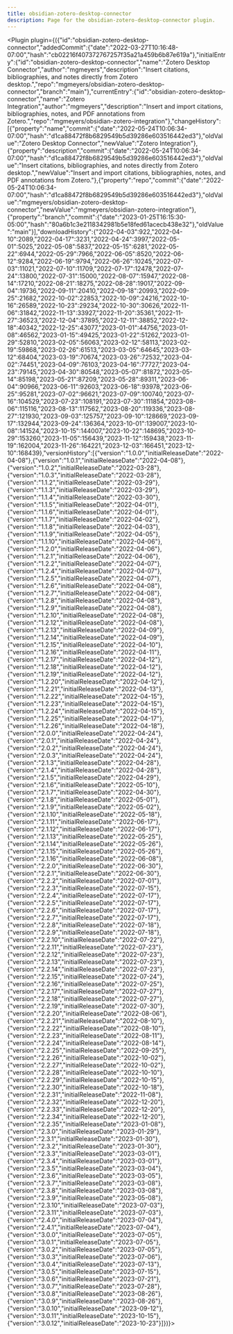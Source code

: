 ---
title: obsidian-zotero-desktop-connector
description: Page for the obsidian-zotero-desktop-connector plugin.
---


<Plugin plugin={({"id":"obsidian-zotero-desktop-connector","addedCommit":{"date":"2022-03-27T10:16:48-07:00","hash":"cb02216f407372767257f35a21a459b6b87e619a"},"initialEntry":{"id":"obsidian-zotero-desktop-connector","name":"Zotero Desktop Connector","author":"mgmeyers","description":"Insert citations, bibliographies, and notes directly from Zotero desktop.","repo":"mgmeyers/obsidian-zotero-desktop-connector","branch":"main"},"currentEntry":{"id":"obsidian-zotero-desktop-connector","name":"Zotero Integration","author":"mgmeyers","description":"Insert and import citations, bibliographies, notes, and PDF annotations from Zotero.","repo":"mgmeyers/obsidian-zotero-integration"},"changeHistory":[{"property":"name","commit":{"date":"2022-05-24T10:06:34-07:00","hash":"d1ca88472f8b6829549b5d39286e603516442ed3"},"oldValue":"Zotero Desktop Connector","newValue":"Zotero Integration"},{"property":"description","commit":{"date":"2022-05-24T10:06:34-07:00","hash":"d1ca88472f8b6829549b5d39286e603516442ed3"},"oldValue":"Insert citations, bibliographies, and notes directly from Zotero desktop.","newValue":"Insert and import citations, bibliographies, notes, and PDF annotations from Zotero."},{"property":"repo","commit":{"date":"2022-05-24T10:06:34-07:00","hash":"d1ca88472f8b6829549b5d39286e603516442ed3"},"oldValue":"mgmeyers/obsidian-zotero-desktop-connector","newValue":"mgmeyers/obsidian-zotero-integration"},{"property":"branch","commit":{"date":"2023-01-25T16:15:30-05:00","hash":"80a6b1c3e2118342981b5e18fed61acecb438e32"},"oldValue":"main"}],"downloadHistory":{"2022-04-03":922,"2022-04-10":2089,"2022-04-17":3231,"2022-04-24":3997,"2022-05-01":5025,"2022-05-08":5837,"2022-05-15":6281,"2022-05-22":6944,"2022-05-29":7966,"2022-06-05":8520,"2022-06-12":9284,"2022-06-19":9794,"2022-06-26":10245,"2022-07-03":11021,"2022-07-10":11709,"2022-07-17":12478,"2022-07-24":13800,"2022-07-31":15000,"2022-08-07":15947,"2022-08-14":17210,"2022-08-21":18275,"2022-08-28":19017,"2022-09-04":19736,"2022-09-11":20410,"2022-09-18":20993,"2022-09-25":21682,"2022-10-02":22853,"2022-10-09":24216,"2022-10-16":26589,"2022-10-23":29234,"2022-10-30":30626,"2022-11-06":31842,"2022-11-13":33927,"2022-11-20":35361,"2022-11-27":36523,"2022-12-04":37895,"2022-12-11":38852,"2022-12-18":40342,"2022-12-25":43077,"2023-01-01":44756,"2023-01-08":46562,"2023-01-15":49425,"2023-01-22":51262,"2023-01-29":52810,"2023-02-05":56063,"2023-02-12":58113,"2023-02-19":59868,"2023-02-26":61513,"2023-03-05":64645,"2023-03-12":68404,"2023-03-19":70674,"2023-03-26":72532,"2023-04-02":74451,"2023-04-09":76103,"2023-04-16":77727,"2023-04-23":79145,"2023-04-30":80548,"2023-05-07":81872,"2023-05-14":85198,"2023-05-21":87209,"2023-05-28":89311,"2023-06-04":90966,"2023-06-11":92603,"2023-06-18":93978,"2023-06-25":95281,"2023-07-02":96621,"2023-07-09":100740,"2023-07-16":104529,"2023-07-23":108191,"2023-07-30":111854,"2023-08-06":115116,"2023-08-13":117562,"2023-08-20":119336,"2023-08-27":121930,"2023-09-03":125757,"2023-09-10":128669,"2023-09-17":132944,"2023-09-24":136364,"2023-10-01":139007,"2023-10-08":141524,"2023-10-15":144007,"2023-10-22":148695,"2023-10-29":153260,"2023-11-05":156439,"2023-11-12":159438,"2023-11-19":162004,"2023-11-26":164221,"2023-12-03":166451,"2023-12-10":168439},"versionHistory":[{"version":"1.0.0","initialReleaseDate":"2022-04-08"},{"version":"1.0.1","initialReleaseDate":"2022-04-08"},{"version":"1.0.2","initialReleaseDate":"2022-03-28"},{"version":"1.0.3","initialReleaseDate":"2022-03-28"},{"version":"1.1.2","initialReleaseDate":"2022-03-29"},{"version":"1.1.3","initialReleaseDate":"2022-03-29"},{"version":"1.1.4","initialReleaseDate":"2022-03-30"},{"version":"1.1.5","initialReleaseDate":"2022-04-01"},{"version":"1.1.6","initialReleaseDate":"2022-04-01"},{"version":"1.1.7","initialReleaseDate":"2022-04-02"},{"version":"1.1.8","initialReleaseDate":"2022-04-03"},{"version":"1.1.9","initialReleaseDate":"2022-04-05"},{"version":"1.1.10","initialReleaseDate":"2022-04-06"},{"version":"1.2.0","initialReleaseDate":"2022-04-06"},{"version":"1.2.1","initialReleaseDate":"2022-04-06"},{"version":"1.2.2","initialReleaseDate":"2022-04-07"},{"version":"1.2.4","initialReleaseDate":"2022-04-07"},{"version":"1.2.5","initialReleaseDate":"2022-04-07"},{"version":"1.2.6","initialReleaseDate":"2022-04-08"},{"version":"1.2.7","initialReleaseDate":"2022-04-08"},{"version":"1.2.8","initialReleaseDate":"2022-04-08"},{"version":"1.2.9","initialReleaseDate":"2022-04-08"},{"version":"1.2.10","initialReleaseDate":"2022-04-08"},{"version":"1.2.12","initialReleaseDate":"2022-04-08"},{"version":"1.2.13","initialReleaseDate":"2022-04-09"},{"version":"1.2.14","initialReleaseDate":"2022-04-09"},{"version":"1.2.15","initialReleaseDate":"2022-04-10"},{"version":"1.2.16","initialReleaseDate":"2022-04-11"},{"version":"1.2.17","initialReleaseDate":"2022-04-12"},{"version":"1.2.18","initialReleaseDate":"2022-04-12"},{"version":"1.2.19","initialReleaseDate":"2022-04-12"},{"version":"1.2.20","initialReleaseDate":"2022-04-12"},{"version":"1.2.21","initialReleaseDate":"2022-04-13"},{"version":"1.2.22","initialReleaseDate":"2022-04-15"},{"version":"1.2.23","initialReleaseDate":"2022-04-15"},{"version":"1.2.24","initialReleaseDate":"2022-04-15"},{"version":"1.2.25","initialReleaseDate":"2022-04-17"},{"version":"1.2.26","initialReleaseDate":"2022-04-18"},{"version":"2.0.0","initialReleaseDate":"2022-04-24"},{"version":"2.0.1","initialReleaseDate":"2022-04-24"},{"version":"2.0.2","initialReleaseDate":"2022-04-24"},{"version":"2.0.3","initialReleaseDate":"2022-04-24"},{"version":"2.1.3","initialReleaseDate":"2022-04-28"},{"version":"2.1.4","initialReleaseDate":"2022-04-28"},{"version":"2.1.5","initialReleaseDate":"2022-04-29"},{"version":"2.1.6","initialReleaseDate":"2022-05-10"},{"version":"2.1.7","initialReleaseDate":"2022-04-30"},{"version":"2.1.8","initialReleaseDate":"2022-05-01"},{"version":"2.1.9","initialReleaseDate":"2022-05-02"},{"version":"2.1.10","initialReleaseDate":"2022-05-18"},{"version":"2.1.11","initialReleaseDate":"2022-06-17"},{"version":"2.1.12","initialReleaseDate":"2022-06-17"},{"version":"2.1.13","initialReleaseDate":"2022-05-25"},{"version":"2.1.14","initialReleaseDate":"2022-05-26"},{"version":"2.1.15","initialReleaseDate":"2022-05-26"},{"version":"2.1.16","initialReleaseDate":"2022-06-08"},{"version":"2.2.0","initialReleaseDate":"2022-06-30"},{"version":"2.2.1","initialReleaseDate":"2022-06-30"},{"version":"2.2.2","initialReleaseDate":"2022-07-01"},{"version":"2.2.3","initialReleaseDate":"2022-07-15"},{"version":"2.2.4","initialReleaseDate":"2022-07-17"},{"version":"2.2.5","initialReleaseDate":"2022-07-17"},{"version":"2.2.6","initialReleaseDate":"2022-07-17"},{"version":"2.2.7","initialReleaseDate":"2022-07-17"},{"version":"2.2.8","initialReleaseDate":"2022-07-18"},{"version":"2.2.9","initialReleaseDate":"2022-07-18"},{"version":"2.2.10","initialReleaseDate":"2022-07-22"},{"version":"2.2.11","initialReleaseDate":"2022-07-23"},{"version":"2.2.12","initialReleaseDate":"2022-07-23"},{"version":"2.2.13","initialReleaseDate":"2022-07-23"},{"version":"2.2.14","initialReleaseDate":"2022-07-23"},{"version":"2.2.15","initialReleaseDate":"2022-07-24"},{"version":"2.2.16","initialReleaseDate":"2022-07-25"},{"version":"2.2.17","initialReleaseDate":"2022-07-27"},{"version":"2.2.18","initialReleaseDate":"2022-07-27"},{"version":"2.2.19","initialReleaseDate":"2022-07-30"},{"version":"2.2.20","initialReleaseDate":"2022-08-06"},{"version":"2.2.21","initialReleaseDate":"2022-08-10"},{"version":"2.2.22","initialReleaseDate":"2022-08-10"},{"version":"2.2.23","initialReleaseDate":"2022-08-11"},{"version":"2.2.24","initialReleaseDate":"2022-08-14"},{"version":"2.2.25","initialReleaseDate":"2022-09-25"},{"version":"2.2.26","initialReleaseDate":"2022-10-02"},{"version":"2.2.27","initialReleaseDate":"2022-10-02"},{"version":"2.2.28","initialReleaseDate":"2022-10-10"},{"version":"2.2.29","initialReleaseDate":"2022-10-15"},{"version":"2.2.30","initialReleaseDate":"2022-10-18"},{"version":"2.2.31","initialReleaseDate":"2022-11-08"},{"version":"2.2.32","initialReleaseDate":"2022-12-20"},{"version":"2.2.33","initialReleaseDate":"2022-12-20"},{"version":"2.2.34","initialReleaseDate":"2022-12-20"},{"version":"2.2.35","initialReleaseDate":"2023-01-08"},{"version":"2.3.0","initialReleaseDate":"2023-01-29"},{"version":"2.3.1","initialReleaseDate":"2023-01-30"},{"version":"2.3.2","initialReleaseDate":"2023-01-30"},{"version":"2.3.3","initialReleaseDate":"2023-03-01"},{"version":"2.3.4","initialReleaseDate":"2023-03-01"},{"version":"2.3.5","initialReleaseDate":"2023-03-04"},{"version":"2.3.6","initialReleaseDate":"2023-03-05"},{"version":"2.3.7","initialReleaseDate":"2023-03-08"},{"version":"2.3.8","initialReleaseDate":"2023-03-08"},{"version":"2.3.9","initialReleaseDate":"2023-05-08"},{"version":"2.3.10","initialReleaseDate":"2023-07-03"},{"version":"2.3.11","initialReleaseDate":"2023-07-03"},{"version":"2.4.0","initialReleaseDate":"2023-07-04"},{"version":"2.4.1","initialReleaseDate":"2023-07-04"},{"version":"3.0.0","initialReleaseDate":"2023-07-05"},{"version":"3.0.1","initialReleaseDate":"2023-07-05"},{"version":"3.0.2","initialReleaseDate":"2023-07-05"},{"version":"3.0.3","initialReleaseDate":"2023-07-06"},{"version":"3.0.4","initialReleaseDate":"2023-07-13"},{"version":"3.0.5","initialReleaseDate":"2023-07-15"},{"version":"3.0.6","initialReleaseDate":"2023-07-21"},{"version":"3.0.7","initialReleaseDate":"2023-07-28"},{"version":"3.0.8","initialReleaseDate":"2023-08-26"},{"version":"3.0.9","initialReleaseDate":"2023-08-26"},{"version":"3.0.10","initialReleaseDate":"2023-09-12"},{"version":"3.0.11","initialReleaseDate":"2023-10-15"},{"version":"3.0.12","initialReleaseDate":"2023-10-23"}]})}></Plugin>
